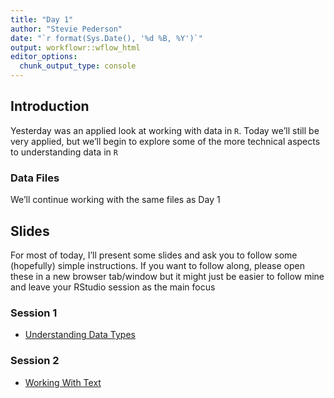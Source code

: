 ```yaml
---
title: "Day 1"
author: "Stevie Pederson"
date: "`r format(Sys.Date(), '%d %B, %Y')`"
output: workflowr::wflow_html
editor_options:
  chunk_output_type: console
---
```


## Introduction

Yesterday was an applied look at working with data in `R`.
Today we'll still be very applied, but we'll begin to explore some of the more technical aspects to understanding data in `R`

### Data Files

We'll continue working with the same files as Day 1

## Slides

For most of today, I'll present some slides and ask you to follow some (hopefully) simple instructions.
If you want to follow along, please open these in a new browser tab/window but it might just be easier to follow mine and leave your RStudio session as the main focus

### Session 1

- [Understanding Data Types](2.1_DataTypes.html)

### Session 2

- [Working With Text](2.2_TextManipulation.html) 
